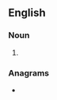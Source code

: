==English==

===Noun===
{{head|en|noun plural form}}

# {{plural of|isobath|lang=en}}

===Anagrams===
* {{anagrams|en|a=abhiosst|Toshibas}}